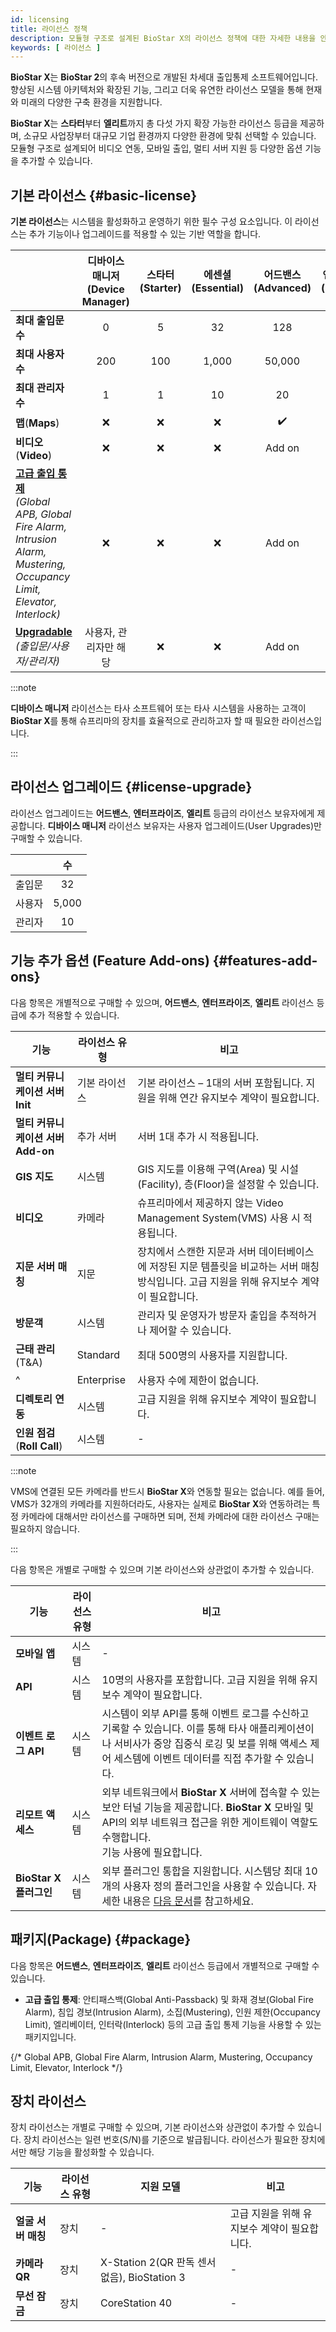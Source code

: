 ```yaml
---
id: licensing
title: 라이선스 정책
description: 모듈형 구조로 설계된 BioStar X의 라이선스 정책에 대한 자세한 내용을 안내합니다.
keywords: [ 라이선스 ]
---
```


**BioStar X**는 **BioStar 2**의 후속 버전으로 개발된 차세대 출입통제 소프트웨어입니다. 향상된 시스템 아키텍처와 확장된 기능, 그리고 더욱 유연한 라이선스 모델을 통해 현재와 미래의 다양한 구축 환경을 지원합니다.

**BioStar X**는 **스타터**부터 **엘리트**까지 총 다섯 가지 확장 가능한 라이선스 등급을 제공하며, 소규모 사업장부터 대규모 기업 환경까지 다양한 환경에 맞춰 선택할 수 있습니다. 모듈형 구조로 설계되어 비디오 연동, 모바일 출입, 멀티 서버 지원 등 다양한 옵션 기능을 추가할 수 있습니다. 

## 기본 라이선스 {#basic-license}

**기본 라이선스**는 시스템을 활성화하고 운영하기 위한 필수 구성 요소입니다. 이 라이선스는 추가 기능이나 업그레이드를 적용할 수 있는 기반 역할을 합니다.

<div className='table--licensing overflow-x'>

| &nbsp; | 디바이스 매니저(Device Manager) | 스타터(Starter) | 에센셜(Essential) | 어드밴스(Advanced) | 엔터프라이즈(Enterprise) | 엘리트(Elite) |
| -- | :--: | :--: | :--: | :--: | :--: | :--: |
| **최대 출입문 수** | 0 | 5 | 32 | 128 | 500 | 2000 |
| **최대 사용자 수** | 200 | 100 | 1,000 | 50,000 | 100,000 | 500,000 |
| **최대 관리자 수** | 1 | 1 | 10 | 20 | 40 | 100 |
| **맵**(**Maps**) | ❌ | ❌ | ❌ | ✔️ | ✔️ | ✔️ |
| **비디오**(**Video**) | ❌ | ❌ | ❌ | Add on | Add on | Add on |
| [**고급 출입 통제**](#package)<br/>*(Global APB, Global Fire Alarm, Intrusion Alarm, Mustering, Occupancy Limit, Elevator, Interlock)* | ❌ | ❌ | ❌ | Add on | ✔️ | ✔️ |
| [**Upgradable**](#license-upgrade)<br/>*(출입문/사용자/관리자)* | 사용자, 관리자만 해당 | ❌ | ❌ | Add on | Add on | Add on |

</div>

:::note

**디바이스 매니저** 라이선스는 타사 소프트웨어 또는 타사 시스템을 사용하는 고객이 **BioStar X**를 통해 슈프리마의 장치를 효율적으로 관리하고자 할 때 필요한 라이선스입니다.

:::


## 라이선스 업그레이드 {#license-upgrade}

라이선스 업그레이드는 **어드밴스**, **엔터프라이즈**, **엘리트** 등급의 라이선스 보유자에게 제공합니다. **디바이스 매니저** 라이선스 보유자는 사용자 업그레이드(User Upgrades)만 구매할 수 있습니다.

| &nbsp; | 수 |
| :--: | :--: |
| 출입문 | 32 |
| 사용자 | 5,000 |
| 관리자 | 10 |


## 기능 추가 옵션 (Feature Add-ons) {#features-add-ons}

다음 항목은 개별적으로 구매할 수 있으며, **어드밴스**, **엔터프라이즈**, **엘리트** 라이선스 등급에 추가 적용할 수 있습니다.

<div className='cols3--20-20-60 overflow-x'>

| 기능 | 라이선스 유형 | 비고 |
| -- | -- | -- |
| **멀티 커뮤니케이션 서버 Init** | 기본 라이선스 | 기본 라이선스 – 1대의 서버 포함됩니다. 지원을 위해 연간 유지보수 계약이 필요합니다. |
| **멀티 커뮤니케이션 서버 Add-on** | 추가 서버 | 서버 1대 추가 시 적용됩니다. |
| **GIS 지도** | 시스템 | GIS 지도를 이용해 구역(Area) 및 시설(Facility), 층(Floor)을 설정할 수 있습니다. |
| **비디오** | 카메라 | 슈프리마에서 제공하지 않는 Video Management System(VMS) 사용 시 적용됩니다. |
| **지문 서버 매칭** | 지문 | 장치에서 스캔한 지문과 서버 데이터베이스에 저장된 지문 템플릿을 비교하는 서버 매칭 방식입니다. 고급 지원을 위해 유지보수 계약이 필요합니다. |
| **방문객** | 시스템 | 관리자 및 운영자가 방문자 출입을 추적하거나 제어할 수 있습니다. |
| **근태 관리**(T&amp;A) | Standard | 최대 500명의 사용자를 지원합니다. |
| ^ | Enterprise | 사용자 수에 제한이 없습니다. |
| **디렉토리 연동** | 시스템 | 고급 지원을 위해 유지보수 계약이 필요합니다. |
| **인원 점검**(**Roll Call**) | 시스템 | - |

</div>

:::note

VMS에 연결된 모든 카메라를 반드시 **BioStar X**와 연동할 필요는 없습니다. 예를 들어, VMS가 32개의 카메라를 지원하더라도, 사용자는 실제로 **BioStar X**와 연동하려는 특정 카메라에 대해서만 라이선스를 구매하면 되며, 전체 카메라에 대한 라이선스 구매는 필요하지 않습니다.

:::

다음 항목은 개별로 구매할 수 있으며 기본 라이선스와 상관없이 추가할 수 있습니다.

| 기능 | 라이선스 유형 | 비고 |
| -- | -- | -- |
| **모바일 앱** | 시스템 | - |
| **API** | 시스템 | 10명의 사용자를 포함합니다. 고급 지원을 위해 유지보수 계약이 필요합니다. |
| **이벤트 로그 API** | 시스템 | 시스템이 외부 API를 통해 이벤트 로그를 수신하고 기록할 수 있습니다. 이를 통해 타사 애플리케이션이나 서비사가 중앙 집중식 로깅 및 보를 위해 액세스 제어 세스템에 이벤트 데이터를 직접 추가할 수 있습니다. |
| **리모트 액세스** | 시스템 | 외부 네트워크에서 **BioStar X** 서버에 접속할 수 있는 보안 터널 기능을 제공합니다. **BioStar X** 모바일 및 API의 외부 네트워크 접근을 위한 게이트웨이 역할도 수행합니다.<br/><Cmd sid='team.menu.sendFaceMobileEnrollLink' /> 기능 사용에 필요합니다. |
| **BioStar X 플러그인** | 시스템 | 외부 플러그인 통합을 지원합니다. 시스템당 최대 10개의 사용자 정의 플러그인을 사용할 수 있습니다. 자세한 내용은 [다음 문서](plugins)를 참고하세요. |

## 패키지(Package) {#package}

다음 항목은 **어드밴스**, **엔터프라이즈**, **엘리트** 라이선스 등급에서 개별적으로 구매할 수 있습니다.

* **고급 출입 통제**: 안티패스백(Global Anti-Passback) 및 화재 경보(Global Fire Alarm), 침입 경보(Intrusion Alarm), 소집(Mustering), 인원 제한(Occupancy Limit), 엘리베이터, 인터락(Interlock) 등의 고급 출입 통제 기능을 사용할 수 있는 패키지입니다.

{/* Global APB, Global Fire Alarm, Intrusion Alarm, Mustering, Occupancy Limit, Elevator, Interlock */}


## 장치 라이선스

장치 라이선스는 개별로 구매할 수 있으며, 기본 라이선스와 상관없이 추가할 수 있습니다. 장치 라이선스는 일련 번호(S/N)를 기준으로 발급됩니다. 라이선스가 필요한 장치에서만 해당 기능을 활성화할 수 있습니다.

| 기능 | 라이선스 유형 | 지원 모델 | 비고 |
| -- | -- | -- | -- |
| **얼굴 서버 매칭** | 장치 | - | 고급 지원을 위해 유지보수 계약이 필요합니다. |
| **카메라 QR** | 장치 | X-Station 2(QR 판독 센서 없음), BioStation 3 | - |
| **무선 잠금** | 장치 | CoreStation 40 | - |
